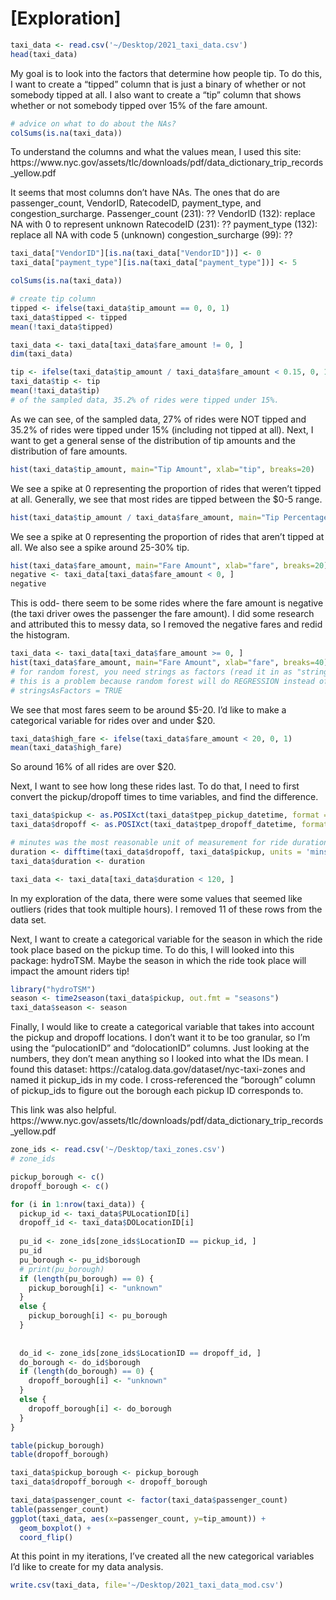 # [Exploration]

```r
taxi_data <- read.csv('~/Desktop/2021_taxi_data.csv')
head(taxi_data)
```
My goal is to look into the factors that determine how people tip. To do this, I want to create a "tipped" column that is just a binary of whether or not somebody tipped at all. I also want to create a "tip" column that shows whether or not somebody tipped over 15% of the fare amount. 

```r
# advice on what to do about the NAs?
colSums(is.na(taxi_data))
```
To understand the columns and what the values mean, I used this site:
https://www.nyc.gov/assets/tlc/downloads/pdf/data_dictionary_trip_records_yellow.pdf

It seems that most columns don't have NAs. The ones that do are passenger_count, VendorID, RatecodeID, payment_type, and congestion_surcharge. 
Passenger_count (231): ??
VendorID (132): replace NA with 0 to represent unknown
RatecodeID (231): ??
payment_type (132): replace all NA with code 5 (unknown)
congestion_surcharge (99): ??

```r
taxi_data["VendorID"][is.na(taxi_data["VendorID"])] <- 0
taxi_data["payment_type"][is.na(taxi_data["payment_type"])] <- 5
```

```r
colSums(is.na(taxi_data))
```

```r
# create tip column
tipped <- ifelse(taxi_data$tip_amount == 0, 0, 1)
taxi_data$tipped <- tipped
mean(!taxi_data$tipped)

taxi_data <- taxi_data[taxi_data$fare_amount != 0, ]
dim(taxi_data)

tip <- ifelse(taxi_data$tip_amount / taxi_data$fare_amount < 0.15, 0, 1)
taxi_data$tip <- tip
mean(!taxi_data$tip)
# of the sampled data, 35.2% of rides were tipped under 15%.
```

As we can see, of the sampled data, 27% of rides were NOT tipped and 35.2% of rides were tipped under 15% (including not tipped at all). Next, I want to get a general sense of the distribution of tip amounts and the distribution of fare amounts. 

```r
hist(taxi_data$tip_amount, main="Tip Amount", xlab="tip", breaks=20)
```
We see a spike at 0 representing the proportion of rides that weren't tipped at all. Generally, we see that most rides are tipped between the $0-5 range. 

```r
hist(taxi_data$tip_amount / taxi_data$fare_amount, main="Tip Percentage", xlab="tip", xlim = c(0, 1), breaks=100)
```

We see a spike at 0 representing the proportion of rides that aren't tipped at all. We also see a spike around 25-30% tip. 

```r
hist(taxi_data$fare_amount, main="Fare Amount", xlab="fare", breaks=20)
negative <- taxi_data[taxi_data$fare_amount < 0, ]
negative
```
This is odd- there seem to be some rides where the fare amount is negative (the taxi driver owes the passenger the fare amount). I did some research and attributed this to messy data, so I removed the negative fares and redid the histogram. 

```r
taxi_data <- taxi_data[taxi_data$fare_amount >= 0, ]
hist(taxi_data$fare_amount, main="Fare Amount", xlab="fare", breaks=40)
# for random forest, you need strings as factors (read it in as "string as factor" when reading the CSV)
# this is a problem because random forest will do REGRESSION instead of CLASSIFICATION
# stringsAsFactors = TRUE
```
We see that most fares seem to be around \$5-20. I'd like to make a categorical variable for rides over and under \$20.

```r
taxi_data$high_fare <- ifelse(taxi_data$fare_amount < 20, 0, 1)
mean(taxi_data$high_fare)
```

So around 16% of all rides are over $20.

Next, I want to see how long these rides last. To do that, I need to first convert the pickup/dropoff times to time variables, and find the difference. 

```r
taxi_data$pickup <- as.POSIXct(taxi_data$tpep_pickup_datetime, format = "%m/%d/%Y %I:%M:%S %p")
taxi_data$dropoff <- as.POSIXct(taxi_data$tpep_dropoff_datetime, format = "%m/%d/%Y %I:%M:%S %p")

# minutes was the most reasonable unit of measurement for ride duration
duration <- difftime(taxi_data$dropoff, taxi_data$pickup, units = 'mins')
taxi_data$duration <- duration

taxi_data <- taxi_data[taxi_data$duration < 120, ]
```

In my exploration of the data, there were some values that seemed like outliers (rides that took multiple hours). I removed 11 of these rows from the data set. 

Next, I want to create a categorical variable for the season in which the ride took place based on the pickup time. To do this, I will looked into this package: hydroTSM. Maybe the season in which the ride took place will impact the amount riders tip!

```r
library("hydroTSM")
season <- time2season(taxi_data$pickup, out.fmt = "seasons")
taxi_data$season <- season
```

Finally, I would like to create a categorical variable that takes into account the pickup and dropoff locations. I don't want it to be too granular, so I'm using the "pulocationID" and "dolocationID" columns. Just looking at the numbers, they don't mean anything so I looked into what the IDs mean. I found this dataset: https://catalog.data.gov/dataset/nyc-taxi-zones and named it pickup_ids in my code. I cross-referenced the "borough" column of pickup_ids to figure out the borough each pickup ID corresponds to. 

This link was also helpful. https://www.nyc.gov/assets/tlc/downloads/pdf/data_dictionary_trip_records_yellow.pdf

```r
zone_ids <- read.csv('~/Desktop/taxi_zones.csv')
# zone_ids

pickup_borough <- c()
dropoff_borough <- c()

for (i in 1:nrow(taxi_data)) {
  pickup_id <- taxi_data$PULocationID[i]
  dropoff_id <- taxi_data$DOLocationID[i]
  
  pu_id <- zone_ids[zone_ids$LocationID == pickup_id, ]
  pu_id
  pu_borough <- pu_id$borough
  # print(pu_borough)
  if (length(pu_borough) == 0) {
    pickup_borough[i] <- "unknown"
  }
  else {
    pickup_borough[i] <- pu_borough
  }
  
  
  do_id <- zone_ids[zone_ids$LocationID == dropoff_id, ]
  do_borough <- do_id$borough
  if (length(do_borough) == 0) {
    dropoff_borough[i] <- "unknown"
  }
  else {
    dropoff_borough[i] <- do_borough
  }
}

table(pickup_borough)
table(dropoff_borough)

taxi_data$pickup_borough <- pickup_borough
taxi_data$dropoff_borough <- dropoff_borough
```


```r
taxi_data$passenger_count <- factor(taxi_data$passenger_count)
table(passenger_count)
ggplot(taxi_data, aes(x=passenger_count, y=tip_amount)) +
  geom_boxplot() +
  coord_flip()

```

At this point in my iterations, I've created all the new categorical variables I'd like to create for my data analysis. 

```r
write.csv(taxi_data, file='~/Desktop/2021_taxi_data_mod.csv')
```




